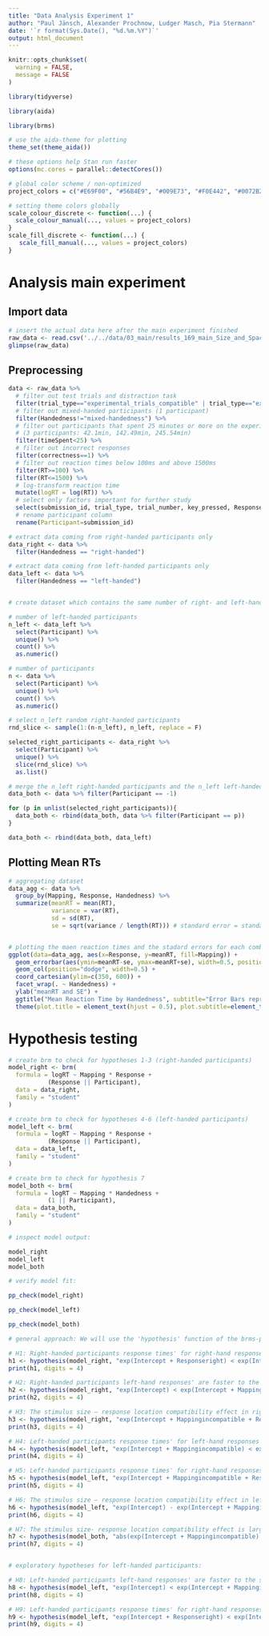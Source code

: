 ```yaml
---
title: "Data Analysis Experiment 1"
author: "Paul Jänsch, Alexander Prochnow, Ludger Masch, Pia Stermann"
date: '`r format(Sys.Date(), "%d.%m.%Y")`'
output: html_document
---
```


```r
knitr::opts_chunk$set(
  warning = FALSE, 
  message = FALSE 
)
```

```r
library(tidyverse)

library(aida)

library(brms)

# use the aida-theme for plotting
theme_set(theme_aida())

# these options help Stan run faster
options(mc.cores = parallel::detectCores())

# global color scheme / non-optimized
project_colors = c("#E69F00", "#56B4E9", "#009E73", "#F0E442", "#0072B2", "#D55E00", "#CC79A7", "#000000")

# setting theme colors globally
scale_colour_discrete <- function(...) {
  scale_colour_manual(..., values = project_colors)
}
scale_fill_discrete <- function(...) {
   scale_fill_manual(..., values = project_colors)
} 
```

# Analysis main experiment

## Import data

```r
# insert the actual data here after the main experiment finished
raw_data <- read.csv('../../data/03_main/results_169_main_Size_and_Space_exp1_replication_Group1XPLab2020.csv')
glimpse(raw_data)
```

## Preprocessing

```r

data <- raw_data %>%
  # filter out test trials and distraction task
  filter(trial_type=="experimental_trials_compatible" | trial_type=="experimental_trials_incompatible") %>%
  # filter out mixed-handed participants (1 participant)
  filter(Handedness!="mixed-handedness") %>% 
  # filter out participants that spent 25 minutes or more on the experiment
  # (3 participants: 42.1min, 142.49min, 245.54min)
  filter(timeSpent<25) %>% 
  # filter out incorrect responses
  filter(correctness==1) %>% 
  # filter out reaction times below 100ms and above 1500ms
  filter(RT>=100) %>% 
  filter(RT<=1500) %>% 
  # log-transform reaction time
  mutate(logRT = log(RT)) %>% 
  # select only factors important for further study
  select(submission_id, trial_type, trial_number, key_pressed, Response, correctness, RT, logRT, Mapping, expected, Handedness) %>% 
  # rename participant column
  rename(Participant=submission_id)

# extract data coming from right-handed participants only
data_right <- data %>% 
  filter(Handedness == "right-handed")

# extract data coming from left-handed participants only
data_left <- data %>% 
  filter(Handedness == "left-handed")


# create dataset which contains the same number of right- and left-handed participants (for hypothesis 7): 

# number of left-handed participants
n_left <- data_left %>%
  select(Participant) %>% 
  unique() %>% 
  count() %>% 
  as.numeric()

# number of participants
n <- data %>%
  select(Participant) %>% 
  unique() %>% 
  count() %>% 
  as.numeric()

# select n_left random right-handed participants
rnd_slice <- sample(1:(n-n_left), n_left, replace = F)

selected_right_participants <- data_right %>%
  select(Participant) %>% 
  unique() %>% 
  slice(rnd_slice) %>% 
  as.list()

# merge the n_left right-handed participants and the n_left left-handed participants
data_both <- data %>% filter(Participant == -1)

for (p in unlist(selected_right_participants)){
  data_both <- rbind(data_both, data %>% filter(Participant == p))
}

data_both <- rbind(data_both, data_left)

```

## Plotting Mean RTs 

```r

# aggregating dataset
data_agg <- data %>% 
  group_by(Mapping, Response, Handedness) %>% 
  summarize(meanRT = mean(RT),
            variance = var(RT),
            sd = sd(RT),
            se = sqrt(variance / length(RT))) # standard error = standard deviation of the sampling distribution


# plotting the maen reaction times and the stadard errors for each combination of mapping, handedness and response side
ggplot(data=data_agg, aes(x=Response, y=meanRT, fill=Mapping)) +
  geom_errorbar(aes(ymin=meanRT-se, ymax=meanRT+se), width=0.5, position=position_dodge2(padding=0.5)) +
  geom_col(position="dodge", width=0.5) +
  coord_cartesian(ylim=c(350, 600)) +
  facet_wrap(. ~ Handedness) + 
  ylab("meanRT and SE") + 
  ggtitle("Mean Reaction Time by Handedness", subtitle="Error Bars represent the Standard Error") +
  theme(plot.title = element_text(hjust = 0.5), plot.subtitle=element_text(hjust = 0.5)) # center titles

```


# Hypothesis testing

```r

# create brm to check for hypotheses 1-3 (right-handed participants)
model_right <- brm(
  formula = logRT ~ Mapping * Response +
           (Response || Participant),
  data = data_right,
  family = "student"
)

# create brm to check for hypotheses 4-6 (left-handed participants)
model_left <- brm(
  formula = logRT ~ Mapping * Response +
           (Response || Participant),
  data = data_left,
  family = "student"
)

# create brm to check for hypothesis 7
model_both <- brm(
  formula = logRT ~ Mapping * Handedness +
           (1 || Participant),
  data = data_both,
  family = "student"
)

```

```r
# inspect model output:

model_right
model_left
model_both

# verify model fit:

pp_check(model_right)

pp_check(model_left)

pp_check(model_both)

```

```r

# general approach: We will use the 'hypothesis' function of the brms-package to evaluate the hypotheses. This function uses the posterior samples of our brm to determine the proportion of samples supporting the hypothesis. This proportion is then transformed into an evidence ratio aka Bayes factor.

# H1: Right-handed participants response times' for right-hand responses are faster to the larger stimulus than to the smaller stimulus.
h1 <- hypothesis(model_right, "exp(Intercept + Responseright) < exp(Intercept + Mappingincompatible + Responseright + Mappingincompatible:Responseright)")
print(h1, digits = 4)

# H2: Right-handed participants left-hand responses' are faster to the smaller stimulus than to the larger stimulus.
h2 <- hypothesis(model_right, "exp(Intercept) < exp(Intercept + Mappingincompatible)")
print(h2, digits = 4)

# H3: The stimulus size – response location compatibility effect in right-handed participants is larger for right-hand responses than for left-hand responses.
h3 <- hypothesis(model_right, "exp(Intercept + Mappingincompatible + Responseright + Mappingincompatible:Responseright) - exp(Intercept + Responseright) > exp(Intercept + Mappingincompatible) - exp(Intercept)")
print(h3, digits = 4)

# H4: Left-handed participants response times' for left-hand responses are faster to the larger stimulus than to the smaller stimulus.
h4 <- hypothesis(model_left, "exp(Intercept + Mappingincompatible) < exp(Intercept)")
print(h4, digits = 4)

# H5: Left-handed participants response times' for right-hand responses are faster to the smaller stimulus than to the larger stimulus.
h5 <- hypothesis(model_left, "exp(Intercept + Mappingincompatible + Responseright + Mappingincompatible:Responseright) < exp(Intercept + Responseright)")
print(h5, digits = 4)

# H6: The stimulus size – response location compatibility effect in left-handed participants is larger for left-hand responses than for right-hand responses.
h6 <- hypothesis(model_left, "exp(Intercept) - exp(Intercept + Mappingincompatible) > exp(Intercept + Responseright) - exp(Intercept + Mappingincompatible + Responseright + Mappingincompatible:Responseright)")
print(h6, digits = 4)

# H7: The stimulus size- response location compatibility effect is larger for right-handed compared to left-handed people. I.e., the absolute difference between response times in the compatible condition and response times in the incompatible condition is larger for right-handed compared to left-handed people.
h7 <- hypothesis(model_both, "abs(exp(Intercept + Mappingincompatible) - exp(Intercept)) < abs(exp(Intercept + Mappingincompatible + HandednessrightMhanded + Mappingincompatible:HandednessrightMhanded) - exp(Intercept + HandednessrightMhanded))")
print(h7, digits = 4)


# exploratory hypotheses for left-handed participants:

# H8: Left-handed participants left-hand responses' are faster to the smaller stimulus than to the larger stimulus
h8 <- hypothesis(model_left, "exp(Intercept) < exp(Intercept + Mappingincompatible)")
print(h8, digits = 4)

# H9: Left-handed participants response times' for right-hand responses are faster to the larger stimulus than to the smaller stimulus.
h9 <- hypothesis(model_left, "exp(Intercept + Responseright) < exp(Intercept + Mappingincompatible + Responseright + Mappingincompatible:Responseright)")
print(h9, digits = 4)


```

